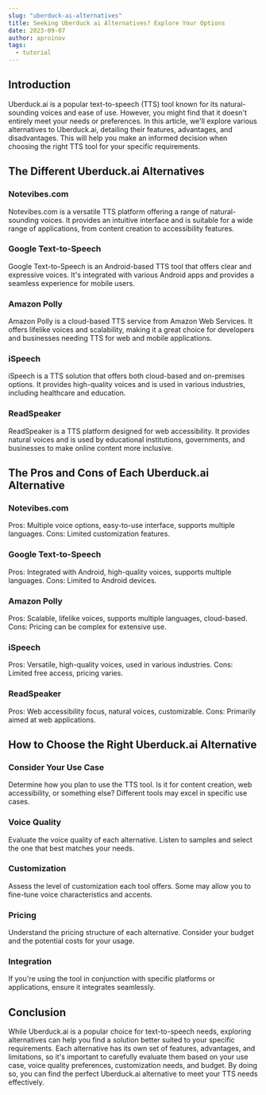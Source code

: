 ---
slug: "uberduck-ai-alternatives"
title: Seeking Uberduck ai Alternatives? Explore Your Options
date: 2023-09-07
author: aproinov
tags:
  - tutorial
---

## Introduction

Uberduck.ai is a popular text-to-speech (TTS) tool known for its natural-sounding voices and ease of use. However, you might find that it doesn't entirely meet your needs or preferences. In this article, we'll explore various alternatives to Uberduck.ai, detailing their features, advantages, and disadvantages. This will help you make an informed decision when choosing the right TTS tool for your specific requirements.

## The Different Uberduck.ai Alternatives

### Notevibes.com

Notevibes.com is a versatile TTS platform offering a range of natural-sounding voices. It provides an intuitive interface and is suitable for a wide range of applications, from content creation to accessibility features.

### Google Text-to-Speech

Google Text-to-Speech is an Android-based TTS tool that offers clear and expressive voices. It's integrated with various Android apps and provides a seamless experience for mobile users.

### Amazon Polly

Amazon Polly is a cloud-based TTS service from Amazon Web Services. It offers lifelike voices and scalability, making it a great choice for developers and businesses needing TTS for web and mobile applications.

### iSpeech

iSpeech is a TTS solution that offers both cloud-based and on-premises options. It provides high-quality voices and is used in various industries, including healthcare and education.

### ReadSpeaker

ReadSpeaker is a TTS platform designed for web accessibility. It provides natural voices and is used by educational institutions, governments, and businesses to make online content more inclusive.

## The Pros and Cons of Each Uberduck.ai Alternative

### Notevibes.com

Pros: Multiple voice options, easy-to-use interface, supports multiple languages.
Cons: Limited customization features.

### Google Text-to-Speech

Pros: Integrated with Android, high-quality voices, supports multiple languages.
Cons: Limited to Android devices.

### Amazon Polly

Pros: Scalable, lifelike voices, supports multiple languages, cloud-based.
Cons: Pricing can be complex for extensive use.

### iSpeech

Pros: Versatile, high-quality voices, used in various industries.
Cons: Limited free access, pricing varies.

### ReadSpeaker

Pros: Web accessibility focus, natural voices, customizable.
Cons: Primarily aimed at web applications.

## How to Choose the Right Uberduck.ai Alternative

### Consider Your Use Case

Determine how you plan to use the TTS tool. Is it for content creation, web accessibility, or something else? Different tools may excel in specific use cases.

### Voice Quality

Evaluate the voice quality of each alternative. Listen to samples and select the one that best matches your needs.

### Customization

Assess the level of customization each tool offers. Some may allow you to fine-tune voice characteristics and accents.

### Pricing

Understand the pricing structure of each alternative. Consider your budget and the potential costs for your usage.

### Integration

If you're using the tool in conjunction with specific platforms or applications, ensure it integrates seamlessly.

## Conclusion

While Uberduck.ai is a popular choice for text-to-speech needs, exploring alternatives can help you find a solution better suited to your specific requirements. Each alternative has its own set of features, advantages, and limitations, so it's important to carefully evaluate them based on your use case, voice quality preferences, customization needs, and budget. By doing so, you can find the perfect Uberduck.ai alternative to meet your TTS needs effectively.

